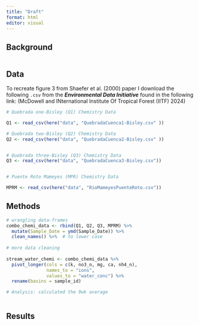 ```yaml
---
title: "Draft"
format: html
editor: visual
---
```


## Background
```r

```

## Data
To recreate figure 3 from Shaefer et al. (2000) paper I download the following `.csv` from the ***Environmental Data Initiative*** found in the following link: (McDowell and INternational Institute Of Tropical Forest (IITF) 2024)
```r
# Quebrada one-Bisley (Q1) Chemistry Data

Q1 <- read_csv(here("data", "QuebradaCuenca1-Bisley.csv" ))

# Quebrada two-Bisley (Q2) Chemistry Data  
Q2 <- read_csv(here("data", "QuebradaCuenca2-Bisley.csv" ))


# Quebrada three-Bisley (Q3) Chemistry Data  
Q3 <- read_csv(here("data", "QuebradaCuenca3-Bisley.csv"))


# Puente Roto Mameyes (MPR) Chemistry Data

MPRM <- read_csv(here("data", "RioMameyesPuenteRoto.csv"))
```

## Methods
```r
# wrangling data-frames
combo_chemi_data <- rbind(Q1, Q2, Q3, MPRM) %>% 
  mutate(Sample_Date = ymd(Sample_Date)) %>% 
  clean_names() %>%  # to lower case
  
# more data cleaning
  
stream_water_chemi <- combo_chemi_data %>% 
  pivot_longer(cols = c(k, no3_n, mg, ca, nh4_n), 
               names_to = "ions",
               values_to = "water_conc") %>% 
  rename(basins = sample_id) 

# Analysis: calculated the 9wk average



```

## Results
```r

```

